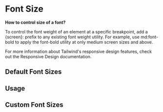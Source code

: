 
<MainContainer>

# Font Size

**How to control size of a font?**

To control the font weight of an element at a specific breakpoint, add a {screen}: prefix to any existing font weight utility. For example, use md:font-bold to apply the font-bold utility at only medium screen sizes and above.

For more information about Tailwind's responsive design features, check out the Responsive Design documentation.

## Default Font Sizes

<TailwindTable specObj={defaultFontSizes} />

## Usage

<FontSizes />

## Custom Font Sizes

<TailwindTable specObj={customFontSizes} />

</MainContainer>
